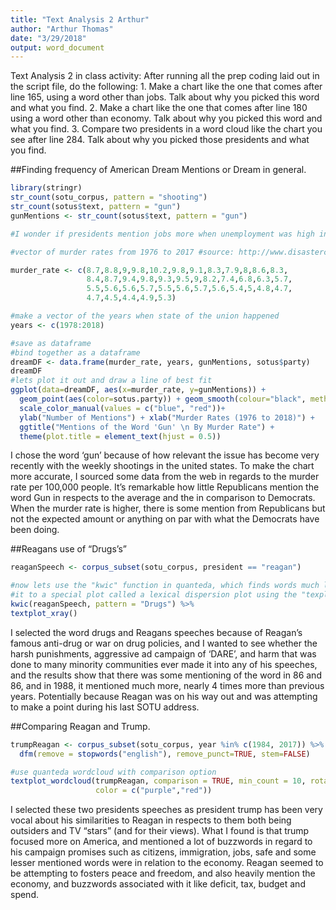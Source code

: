 ```yaml
---
title: "Text Analysis 2 Arthur"
author: "Arthur Thomas"
date: "3/29/2018"
output: word_document
---
```


Text Analysis 2 in class activity:
After running all the prep coding laid out in the script file, do the following:
1.   Make a chart like the one that comes after line 165, using a word other than jobs. Talk about why you picked this word and what you find.
2.   Make a chart like the one that comes after line 180 using a word other than economy. Talk about why you picked this word and what you find.
3.   Compare two presidents in a word cloud like the chart you see after line 284. Talk about why you picked those presidents and what you find.


##Finding frequency of American Dream Mentions or Dream in general.
```r
library(stringr)
str_count(sotu_corpus, pattern = "shooting")
str_count(sotus$text, pattern = "gun")
gunMentions <- str_count(sotus$text, pattern = "gun")

#I wonder if presidents mention jobs more when unemployment was high in previous year?

#vector of murder rates from 1976 to 2017 #source: http://www.disastercenter.com/crime/uscrime.htm

murder_rate <- c(8.7,8.8,9,9.8,10.2,9.8,9.1,8.3,7.9,8,8.6,8.3,
                 8.4,8.7,9.4,9.8,9.3,9.5,9,8.2,7.4,6.8,6.3,5.7,
                 5.5,5.6,5.6,5.7,5.5,5.6,5.7,5.6,5.4,5,4.8,4.7,
                 4.7,4.5,4.4,4.9,5.3)

#make a vector of the years when state of the union happened
years <- c(1978:2018)

#save as dataframe
#bind together as a dataframe
dreamDF <- data.frame(murder_rate, years, gunMentions, sotus$party)
dreamDF
#lets plot it out and draw a line of best fit 
ggplot(data=dreamDF, aes(x=murder_rate, y=gunMentions)) +
  geom_point(aes(color=sotus.party)) + geom_smooth(colour="black", method="lm") + theme_bw() +
  scale_color_manual(values = c("blue", "red"))+
  ylab("Number of Mentions") + xlab("Murder Rates (1976 to 2018)") +
  ggtitle("Mentions of the Word 'Gun' \n By Murder Rate") +
  theme(plot.title = element_text(hjust = 0.5))
```
I chose the word 'gun' because of how relevant the issue has become very recently with the weekly shootings in the united states. To make the chart more accurate, I sourced some data from the web in regards to the murder rate per 100,000 people. It's remarkable how little Republicans mention the word Gun in respects to the average and the in comparison to Democrats. When the murder rate is higher, there is some mention from Republicans but not the expected amount or anything on par with what the Democrats have been doing. 



##Reagans use of "Drugs's"
```r
reaganSpeech <- corpus_subset(sotu_corpus, president == "reagan")

#now lets use the "kwic" function in quanteda, which finds words much like stringr's, but pass
#it to a special plot called a lexical dispersion plot using the "texplot_xray()" function
kwic(reaganSpeech, pattern = "Drugs") %>%
textplot_xray()
```
I selected the word drugs and Reagans speeches because of Reagan's famous anti-drug or war on drug policies, and I wanted to see whether the harsh punishments, aggressive ad campaign of 'DARE', and harm that was done to many minority communities ever made it into any of his speeches, and the results show that there was some mentioning of the word in 86 and 86, and in 1988, it mentioned much more, nearly 4 times more than previous years. Potentially because Reagan was on his way out and was attempting to make a point during his last SOTU address. 

##Comparing Reagan and Trump. 
```r

trumpReagan <- corpus_subset(sotu_corpus, year %in% c(1984, 2017)) %>%
  dfm(remove = stopwords("english"), remove_punct=TRUE, stem=FALSE)

#use quanteda wordcloud with comparison option
textplot_wordcloud(trumpReagan, comparison = TRUE, min_count = 10, rotation = 0,
                   color = c("purple","red"))  

```
I selected these two presidents speeches as president trump has been very vocal about his similarities to Reagan in respects to them both being outsiders and TV "stars" (and for their views). What I found is that trump focused more on America, and mentioned a lot of buzzwords in regard to his campaign promises such as citizens, immigration, jobs, safe and some lesser mentioned words were in relation to the economy. Reagan seemed to be attempting to fosters peace and freedom, and also heavily mention the economy, and buzzwords associated with it like deficit, tax, budget and spend. 








